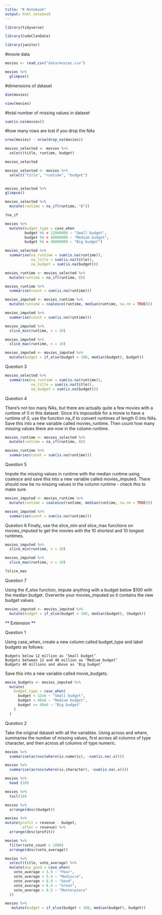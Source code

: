 ```yaml
---
title: "R Notebook"
output: html_notebook
---
```


```r
library(tidyverse)
```

```r
library(CodeClanData)
```

```r
library(janitor)

```
#movie data

```r
movies <- read_csv("data/movies.csv")
```

```r
movies %>% 
  glimpse()
```
#dimensions of dataset

```r
dim(movies)
```

```r
view(movies)
```

#total number of missing values in dataset

```r
sum(is.na(movies))
```

#how many rows are lost if you drop the NAs

```r
nrow(movies) - nrow(drop_na(movies))
```

```r
movies_selected <- movies %>% 
  select(title, runtime, budget)

movies_selected
```


```r
movies_selected <- movies %>% 
  select("title", "runtime", "budget")
  
```


```r
movies_selected %>% 
glimpse()
```

```r
movies_selected %>% 
  mutate(runtime = na_if(runtime, "0"))
```
```r
?na_if
```

```r
movies %>% 
  mutate(budget_type = case_when
         budget %% < 12000000 ~ "Small budget",
         budget %% < 40000000 ~ "Medium budget",
         budget %% > 40000000 ~ "Big budget")
```

```r
movies_selected %>% 
  summarise(na_runtime = sum(is.na(runtime)),
            na_title = sum(is.na(title)),
            na_budget = sum(is.na(budget)))
```

```r
movies_runtime <- movies_selected %>%
  mutate(runtime = na_if(runtime, 0))

movies_runtime %>% 
  summarise(count = sum(is.na(runtime)))
```

```r
movies_imputed <- movies_runtime %>%  
  mutate(runtime = coalesce(runtime, median(runtime, na.rm = TRUE)))

movies_imputed %>% 
  summarise(count = sum(is.na(runtime)))
```

```r
movies_imputed %>% 
  slice_min(runtime, n = 10)
```

```r
movies_imputed %>% 
  slice_max(runtime, n = 10)
```

```r
movies_imputed <- movies_imputed %>% 
  mutate(budget = if_else(budget < 100, median(budget), budget))
```

Question 3

```r
movies_selected %>% 
  summarise(na_runtime = sum(is.na(runtime)),
            na_title = sum(is.na(title)),
            na_budget = sum(is.na(budget)))
```

Question 4

There’s not too many NAs, but there are actually quite a few movies with a runtime of 0 in this dataset. Since it’s impossible for a movie to have a runtime of 0, use the function na_if to convert runtimes of length 0 into NAs. Save this into a new variable called movies_runtime. Then count how many missing values there are now in the column runtime.

```r
movies_runtime <- movies_selected %>% 
  mutate(runtime = na_if(runtime, 0))

movies_runtime %>% 
  summaries(count = sum(is.na(runtime)))
```

Question 5

Impute the missing values in runtime with the median runtime using coalesce and save this into a new variable called movies_imputed. There should now be no missing values in the column runtime - check this to make sure.

```r
movies_imputed <- movies_runtime %>% 
  mutate(runtime = coalesce(runtime, median(runtime, na.rm = TRUE)))

movies_imputed %>% 
  summarise(count = sum(is.na(runtime)))
```

Question 6 
Finally, use the slice_min and slice_max functions on movies_imputed to get the movies with the 10 shortest and 10 longest runtimes.

```r
movies_imputed %>% 
  slice_min(runtime, n = 10)
```

```r
movies_imputed %>% 
  slice_max(runtime, n = 10)
```

```r
?slice_max
```


Question 7 

Using the if_else function, impute anything with a budget below $100 with the median budget. Overwrite your movies_imputed so it contains the new budget values.

```r
movies_imputed <- movies_imputed %>% 
  mutate(budget = if_else(budget < 100, median(budget), (budget))
```



** Extension **

Question 1

Using case_when, create a new column called budget_type and label budgets as follows:

    Budgets below 12 million as ‘Small budget’
    Budgets between 12 and 40 million as ‘Medium budget’
    Budgets 40 millions and above as ‘Big budget’

Save this into a new variable called movie_budgets.

```r
movie_budgets <- movies_imputed %>% 
  mutate(
    budget_type = case_when(
      budget < 12e6 ~ "Small budget",
      budget < 40e6 ~ "Medium budget",
      budget >= 40e6 ~ "Big budget"
    )
  )
```

Question 2

Take the original dataset with all the variables. Using across and where, summarise the number of missing values, first across all columns of type character, and then across all columns of type numeric.

```r
movies %>% 
  summarise(across(where(is.numeric), ~sum(is.na(.x))))
```

```r
movies %>% 
  summarise(across(where(is.character), ~sum(is.na(.x))))
```

```r
movies %>% 
  head (10)
```

```r
movies %>% 
  tail(10)
```

```r
movies %>% 
  arrange(desc(budget))
```

```r
movies %>% 
mutate(profit = revenue - budget,
       .after = revenue) %>% 
  arrange(desc(profit))
```

```r
movies %>% 
  filter(vote_count > 1000) 
  arrange(desc(vote_average))
```

```r
movies %>% 
  select(title, vote_average) %>% 
  mutate(any_good = case_when(
    vote_average < 3.9 ~ "Poor",
    vote_average < 5.4 ~ "Mediocre",
    vote_average < 6.9 ~ "Good",
    vote_average < 8.4 ~ "Great", 
    vote_average > 8.5 ~ "Masterpiece"
  ))
```

```r
movies %>% 
   mutate(budget = if_else(budget < 100, median(budget), budget))
```


